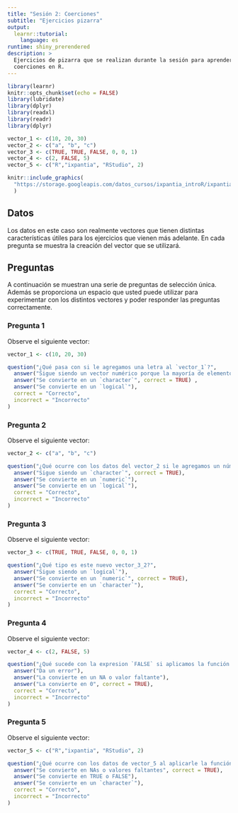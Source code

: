 ```yaml
---
title: "Sesión 2: Coerciones"
subtitle: "Ejercicios pizarra"
output: 
  learnr::tutorial:
    language: es
runtime: shiny_prerendered
description: >
  Ejercicios de pizarra que se realizan durante la sesión para aprender sobre
  coerciones en R.
---
```


<style type="text/css">
@import url("https://storage.googleapis.com/datos_cursos/ixpantia_introR/intro_r.css");
</style>

<style>
@import url('https://fonts.googleapis.com/css2?family=Roboto+Mono&family=Roboto+Slab&family=Source+Sans+Pro:wght@300;400&display=swap');

@import url('https://fonts.googleapis.com/css2?family=Lato&display=swap');
</style> 

```r
library(learnr)
knitr::opts_chunk$set(echo = FALSE)
library(lubridate)
library(dplyr)
library(readxl)
library(readr)
library(dplyr)

vector_1 <- c(10, 20, 30)
vector_2 <- c("a", "b", "c")
vector_3 <- c(TRUE, TRUE, FALSE, 0, 0, 1)
vector_4 <- c(2, FALSE, 5)
vector_5 <- c("R","ixpantia", "RStudio", 2)
```

```r
knitr::include_graphics(
  "https://storage.googleapis.com/datos_cursos/ixpantia_introR/ixpantia_logo.png"
  )   
```

## Datos
Los datos en este caso son realmente vectores que tienen distintas
características útiles para los ejercicios que vienen más adelante. En cada
pregunta se muestra la creación del vector que se utilizará.

## Preguntas

A continuación se muestran una serie de preguntas de selección única. Además se
proporciona un espacio que usted puede utilizar para experimentar con los
distintos vectores y poder responder las preguntas correctamente.

### Pregunta 1

Observe el siguiente vector:

```r
vector_1 <- c(10, 20, 30)
```

```r
question("¿Qué pasa con si le agregamos una letra al `vector_1`?",
  answer("Sigue siendo un vector numérico porque la mayoría de elementos son números"),
  answer("Se convierte en un `character`", correct = TRUE) ,
  answer("Se convierte en un `logical`"),
  correct = "Correcto",
  incorrect = "Incorrecto"
)
```

### Pregunta 2

Observe el siguiente vector:

```r
vector_2 <- c("a", "b", "c")
```

```r
question("¿Qué ocurre con los datos del vector_2 si le agregamos un número? ¿En qué se convierten?",
  answer("Sigue siendo un `character`", correct = TRUE),
  answer("Se convierte en un `numeric`"),
  answer("Se convierte en un `logical`"),
  correct = "Correcto",
  incorrect = "Incorrecto"
)
```

### Pregunta 3

Observe el siguiente vector:

```r
vector_3 <- c(TRUE, TRUE, FALSE, 0, 0, 1)
```

```r
question("¿Qué tipo es este nuevo vector_3_2?",
  answer("Sigue siendo un `logical`"),
  answer("Se convierte en un `numeric`", correct = TRUE),
  answer("Se convierte en un `character`"),
  correct = "Correcto",
  incorrect = "Incorrecto"
)
```

### Pregunta 4

Observe el siguiente vector:

```r
vector_4 <- c(2, FALSE, 5)
```

```r
question("¿Qué sucede con la expresion `FALSE` si aplicamos la función `as.numeric` al vector 4?",
  answer("Da un error"),
  answer("La convierte en un NA o valor faltante"),
  answer("La convierte en 0", correct = TRUE),
  correct = "Correcto",
  incorrect = "Incorrecto"
)
```

### Pregunta 5

Observe el siguiente vector:

```r
vector_5 <- c("R","ixpantia", "RStudio", 2)
```

```r
question("¿Qué ocurre con los datos de vector_5 al aplicarle la función `as.logical`? ¿En qué se convierten?",
  answer("Se convierte en NAs o valores faltantes", correct = TRUE),
  answer("Se convierte en TRUE o FALSE"),
  answer("Se convierte en un `character`"),
  correct = "Correcto",
  incorrect = "Incorrecto"
)
```

